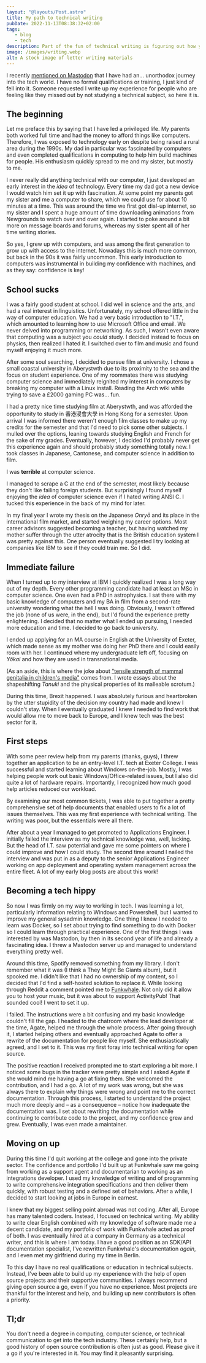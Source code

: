 ```yaml
---
layout: "@layouts/Post.astro"
title: My path to technical writing
pubDate: 2022-11-13T08:38:32+02:00
tags:
   - blog
   - tech
description: Part of the fun of technical writing is figuring out how you can do less of it.
image: /images/writing.webp
alt: A stock image of letter writing materials
---
```


I recently [mentioned on Mastodon](https://fosstodon.org/@cda/109305476162696231) that I have had an… unorthodox journey into the tech world. I have no formal qualifications or training, I just kind of fell into it. Someone requested I write up my experience for people who are feeling like they missed out by not studying a technical subject, so here it is.

## The beginning

Let me preface this by saying that I have led a privileged life. My parents both worked full time and had the money to afford things like computers. Therefore, I was exposed to technology early on despite being raised a rural area during the 1990s. My dad in particular was fascinated by computers and even completed qualifications in computing to help him build machines for people. His enthusiasm quickly spread to me and my sister, but mostly to me.

I never really did anything technical with our computer, I just developed an early interest in the *idea* of technology. Every time my dad got a new device I would watch him set it up with fascination. At some point my parents got my sister and me a computer to share, which we could use for about 10 minutes at a time. This was around the time we first got dial-up internet, so my sister and I spent a huge amount of time downloading animations from Newgrounds to watch over and over again. I started to poke around a bit more on message boards and forums, whereas my sister spent all of her time writing stories.

So yes, I grew up with computers, and was among the first generation to grow up with access to the internet. Nowadays this is much more common, but back in the 90s it was fairly uncommon. This early introduction to computers was instrumental in building my confidence with machines, and as they say: confidence is key!

## School sucks

I was a fairly good student at school. I did well in science and the arts, and had a real interest in linguistics. Unfortunately, my school offered little in the way of computer education. We had a very basic introduction to "I.T.", which amounted to learning how to use Microsoft Office and email. We never delved into programming or networking. As such, I wasn't even aware that computing was a subject you *could* study. I decided instead to focus on physics, then realized I hated it. I switched over to film and music and found myself enjoying it much more.

After some soul searching, I decided to pursue film at university. I chose a small coastal university in Aberystwth due to its proximity to the sea and the focus on student experience. One of my roommates there was studying computer science and immediately reignited my interest in computers by breaking my computer with a Linux install. Reading the Arch wiki while trying to save a £2000 gaming PC was… fun.

I had a pretty nice time studying film at Aberystwth, and was afforded the opportunity to study in 香港浸會大學 in Hong Kong for a semester. Upon arrival I was informed there weren't enough film classes to make up my credits for the semester and that I'd need to pick some other subjects. I mulled over the options, leaning towards studying English and French for the sake of my grades. Eventually, however, I decided I'd probably never get this experience again and should probably study something totally new. I took classes in Japanese, Cantonese, and computer science in addition to film.

I was __terrible__ at computer science.

I managed to scrape a C at the end of the semester, most likely because they don't like failing foreign students. But surprisingly I found myself enjoying the *idea* of computer science even if I hated writing ANSI C. I tucked this experience in the back of my mind for later.

In my final year I wrote my thesis on the Japanese *Onryō* and its place in the international film market, and started weighing my career options. Most career advisors suggested becoming a teacher, but having watched my mother suffer through the utter atrocity that is the British education system I was pretty against this. One person eventually suggested I try looking at companies like IBM to see if they could train me. So I did.

## Immediate failure

When I turned up to my interview at IBM I quickly realized I was a long way out of my depth. Every other programming candidate had at least an MSc in computer science. One even had a PhD in astrophysics. I sat there with my basic knowledge of computers and my BA in film from a second-rate university wondering what the hell I was doing. Obviously, I wasn't offered the job (none of us were, in the end), but I'd found the experience pretty enlightening. I decided that no matter what I ended up pursuing, I needed more education and time. I decided to go back to university.

I ended up applying for an MA course in English at the University of Exeter, which made sense as my mother was doing her PhD there and I could easily room with her. I continued where my undergraduate left off, focusing on *Yōkai* and how they are used in transnational media.

(As an aside, this is where the joke about ["tensile strength of mammal genitalia in children's media"](https://fosstodon.org/@cda/109305476162696231) comes from. I wrote essays about the shapeshifting *Tanuki* and the physical properties of its malleable scrotum.)

During this time, Brexit happened. I was absolutely furious and heartbroken by the utter stupidity of the decision my country had made and knew I couldn't stay. When I eventually graduated I knew I needed to find work that would allow me to move back to Europe, and I knew tech was the best sector for it.

## First steps

With some peer review help from my parents (thanks, guys), I threw together an application to be an entry-level I.T. tech at Exeter College. I was successful and started learning about Windows on-the-job. Mostly, I was helping people work out basic Windows/Office-related issues, but I also did quite a lot of hardware repairs. Importantly, I recognized how much good help articles reduced our workload.

By examining our most common tickets, I was able to put together a pretty comprehensive set of help documents that enabled users to fix a lot of issues themselves. This was my first experience with technical writing. The writing was poor, but the essentials were all there.

After about a year I managed to get promoted to Applications Engineer. I initially failed the interview as my technical knowledge was, well, lacking. But the head of I.T. saw potential and gave me some pointers on where I could improve and how I could study. The second time around I nailed the interview and was put in as a deputy to the senior Applications Engineer working on app deployment and operating system management across the entire fleet. A lot of my early blog posts are about this work!

## Becoming a tech hippy

So now I was firmly on my way to working in tech. I was learning a lot, particularly information relating to Windows and Powershell, but I wanted to improve my general sysadmin knowledge. One thing I knew I needed to learn was Docker, so I set about trying to find something to do with Docker so I could learn through practical experience. One of the first things I was interested by was Mastodon, by then in its second year of life and already a fascinating idea. I threw a Mastodon server up and managed to understand everything pretty well.

Around this time, Spotify removed something from my library. I don't remember what it was (I think a They Might Be Giants album), but it spooked me. I didn't like that I had no ownership of my content, so I decided that I'd find a self-hosted solution to replace it. While looking through Reddit a comment pointed me to [Funkwhale](https://funkwhale.audio). Not only did it allow you to host your music, but it was about to support ActivityPub! That sounded cool! I went to set it up.

I failed. The instructions were a bit confusing and my basic knowledge couldn't fill the gap. I headed to the chatroom where the lead developer at the time, Agate, helped me through the whole process. After going through it, I started helping others and eventually approached Agate to offer a rewrite of the documentation for people like myself. She enthusiastically agreed, and I set to it. This was my first foray into technical writing for open source.

The positive reaction I received prompted me to start exploring a bit more. I noticed some bugs in the tracker were pretty simple and I asked Agate if she would mind me having a go at fixing them. She welcomed the contribution, and I had a go. A lot of my work was wrong, but she was always there to explain *why* things were wrong and point me to the correct documentation. Through this process, I started to understand the project much more deeply and – as a consequence – notice how inadequate the documentation was. I set about rewriting the documentation while continuing to contribute code to the project, and my confidence grew and grew. Eventually, I was even made a maintainer.

## Moving on up

During this time I'd quit working at the college and gone into the private sector. The confidence and portfolio I'd built up at Funkwhale saw me going from working as a support agent and documentarian to working as an integrations developer. I used my knowledge of writing and of programming to write comprehensive integration specifications and then deliver them quickly, with robust testing and a defined set of behaviors. After a while, I decided to start looking at jobs in Europe in earnest.

I knew that my biggest selling point abroad was not coding. After all, Europe has many talented coders. Instead, I focused on technical writing. My ability to write clear English combined with my knowledge of software made me a decent candidate, and my portfolio of work with Funkwhale acted as proof of both. I was eventually hired at a company in Germany as a technical writer, and this is where I am today. I have a good position as an SDK/API documentation specialist, I've rewritten Funkwhale's documentation *again*, and I even met my girlfriend during my time in Berlin.

To this day I have no real qualifications or education in technical subjects. Instead, I've been able to build up my experience with the help of open source projects and their supportive communities. I always recommend giving open source a go, even if you have no experience. Most projects are thankful for the interest and help, and building up new contributors is often a priority.

## Tl;dr

You don't need a degree in computing, computer science, or technical communication to get into the tech industry. These certainly help, but a good history of open source contribution is often just as good. Please give it a go if you're interested in it. You may find it pleasantly surprising.
